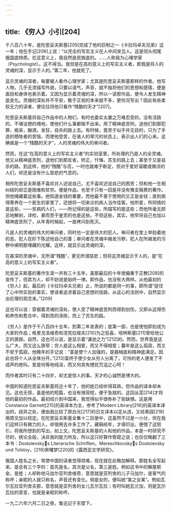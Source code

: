 ```yaml
---
---
---
```

title: 《穷人》小引[204]
---




千八百八十年，是陀思妥夫斯基[205]完成了他的巨制之一《卡拉玛卓夫兄弟》这一年；他在手记[206]上说：“以完全的写实主义在人中间发见人。这是彻头彻尾俄国底特质。在这意义上，我自然是民族底的。……人称我为心理学家（Psychologist）。这不得当。我但是在高的意义上的写实主义者，即我是将人的灵魂的深，显示于人的。”第二年，他就死了。

显示灵魂的深者，每要被人看作心理学家；尤其是陀思妥夫斯基那样的作者。他写人物，几乎无须描写外貌，只要以语气，声音，就不独将他们的思想和感情，便是面目和身体也表示着。又因为显示着灵魂的深，所以一读那作品，便令人发生精神底变化。灵魂的深处并不平安，敢于正视的本来就不多，更何况写出？因此有些柔软无力的读者，便往往将他只看作“残酷的天才”[207]。

陀思妥夫斯基将自己作品中的人物们，有时也委实太置之万难忍受的，没有活路的，不堪设想的境地，使他们什么事都做不出来。用了精神底苦刑，送他们到那犯罪，痴呆，酗酒，发狂，自杀的路上去。有时候，竟至于似乎并无目的，只为了手造的牺牲者的苦恼，而使他受苦，在骇人的卑污的状态上，表示出人们的心来。这确凿是一个“残酷的天才”，人的灵魂的伟大的审问者。

然而，在这“在高的意义上的写实主义者”的实验室里，所处理的乃是人的全灵魂。他又从精神底苦刑，送他们到那反省，矫正，忏悔，苏生的路上去；甚至于又是自杀的路。到这样，他的“残酷”与否，一时也就难于断定，但对于爱好温暖或微凉的人们，却还是没有什么慈悲的气息的。

相传陀思妥夫斯基不喜欢对人述说自己，尤不喜欢述说自己的困苦；但和他一生相纠结的却正是困难和贫穷。便是作品，也至于只有一回是并没有豫支稿费的著作。但他掩藏着这些事。他知道金钱的重要，而他最不善于使用的又正是金钱；直到病得寄养在一个医生的家里了，还想将一切来诊的病人当作佳客。他所爱，所同情的是这些，——贫病的人们，——所记得的是这些，所描写的是这些；而他所毫无顾忌地解剖，详检，甚而至于鉴赏的也是这些。不但这些，其实，他早将自己也加以精神底苦刑了，从年青时候起，一直拷问到死灭。

凡是人的灵魂的伟大的审问者，同时也一定是伟大的犯人。审问者在堂上举劾着他的恶，犯人在阶下陈述他自己的善；审问者在灵魂中揭发污秽，犯人在所揭发的污秽中阐明那埋藏的光耀。这样，就显示出灵魂的深。

在甚深的灵魂中，无所谓“残酷”，更无所谓慈悲；但将这灵魂显示于人的，是“在高的意义上的写实主义者”。

陀思妥夫斯基的著作生涯一共有三十五年，虽那最后的十年很偏重于正教[208]的宣传了，但其为人，却不妨说是始终一律。即作品，也没有大两样。从他最初的《穷人》起，最后的《卡拉玛卓夫兄弟》止，所说的都是同一的事，即所谓“捉住了心中所实验的事实，使读者追求着自己思想的径路，从这心的法则中，自然显示出伦理的观念来。”[209]

这也可以说：穿掘着灵魂的深处，使人受了精神底苦刑而得到创伤，又即从这得伤和养伤和愈合中，得到苦的涤除，而上了苏生的路。

《穷人》是作于千八百四十五年，到第二年发表的；是第一部，也是使他即刻成为大家的作品；格里戈洛维奇和涅克拉梭夫[210]为之狂喜，培林斯基[211]曾给他公正的褒辞。自然，这也可以说，是显示着“谦逊之力”[212]的。然而，世界竟是这么广大，而又这么狭窄；穷人是这么相爱，而又不得相爱；暮年是这么孤寂，而又不安于孤寂。他晚年的手记说：“富是使个人加强的，是器械底和精神底满足。因此也将个人从全体分开。”[213]富终于使少女从穷人分离了，可怜的老人便发了不成声的绝叫。爱是何等地纯洁，而又何其有搅扰咒诅之心呵！

而作者其时只有二十四岁，却尤是惊人的事。天才的心诚然是博大的。

中国的知道陀思妥夫斯基将近十年了，他的姓已经听得耳熟，但作品的译本却未见。这也无怪，虽是他的短篇，也没有很简短，便于急就的。这回丛芜[214]才将他的最初的作品，最初绍介到中国来，我觉得似乎很弥补了些缺憾。这是用Constance Garnett[215]的英译本为主，参考了Modern Library[216]的英译本译出的，歧异之处，便由我比较了原白光[217]的日文译本以定从违，又经素园[218]用原文加以校定。在陀思妥夫斯基全集十二巨册中，这虽然不过是一小分，但在我们这样只有微力的人，却很用去许多工作了。藏稿经年，才得印出，便借了这短引，将我所想到的写出，如上文。陀思妥夫斯基的人和他的作品，本是一时研究不尽的，统论全般，决非我的能力所及，所以这只好算作管窥之说；也仅仅略翻了三本书：Dostoievskys Literarsche Schriften，Mereschkovskys Dostoievsky und Tolstoy，[219]昇曙梦[220]的《露西亚文学研究》。

俄国人姓名之长，常使中国的读者觉得烦难，现在就在此略加解释。那姓名全写起来，是总有三个字的：首先是名，其次是父名，第三是姓。例如这书中的解屋斯金，是姓；人却称他马加尔亚列舍维奇，意思就是亚列舍的儿子马加尔，是客气的称呼；亲昵的人就只称名，声音还有变化。倘是女的，便叫她“某之女某”。例如瓦尔瓦拉亚列舍夫那，意思就是亚列舍的女儿瓦尔瓦拉；有时叫她瓦兰加，则是瓦尔瓦拉的音变，也就是亲昵的称呼。

一九二六年六月二日之夜，鲁迅记于东壁下。